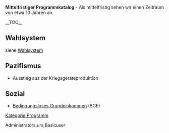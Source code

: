 '''Mittelfristiger Programmkatalog''' - Als mittelfristig sehen wir einen Zeitraum von etwa 10 Jahren an.

{{Box-hellblau|
right|
'''Programm Navigation'''
*[[Programm:Main]]
**[[Programm:Program_konkret]]
**[[Programm:Program_mittelfristig]]
**[[Programm:Program_langfristig]]
}}

__TOC__

== Wahlsystem ==
siehe [[Wahlsystem]]

== Pazifismus ==

*Ausstieg aus der Kriegsgeräteproduktion

== Sozial ==

*[[Bedingungsloses Grundeinkommen|Bedingungsloses Grundeinkommen]] (BGE)

[[Kategorie:Programm]]

<accesscontrol>Administrators,urs,Basicuser</accesscontrol>